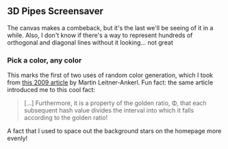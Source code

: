 ## 3D Pipes Screensaver

The canvas makes a combeback, but it's the last we'll be seeing of it in a while. Also, I don't know if there's a way to represent hundreds of orthogonal and diagonal lines without it looking... not great

### Pick a color, any color
This marks the first of two uses of random color generation, which I took from [this 2009 article](https://martin.ankerl.com/2009/12/09/how-to-create-random-colors-programmatically/) by Martin Leitner-Ankerl. Fun fact: the same article introduced me to this cool fact:

> […] Furthermore, it is a property of the golden ratio, Φ, that each subsequent hash value divides the interval into which it falls according to the golden ratio!

A fact that I used to space out the background stars on the homepage more evenly!